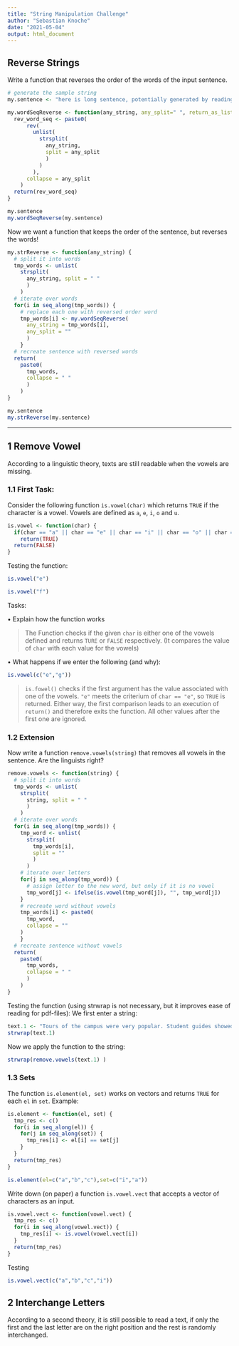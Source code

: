 ```yaml
---
title: "String Manipulation Challenge"
author: "Sebastian Knoche"
date: "2021-05-04"
output: html_document
---
```


## Reverse Strings

Write a function that reverses the order of the words of the input sentence.
```r
# generate the sample string
my.sentence <- "here is long sentence, potentially generated by reading from some text-file"

my.wordSeqReverse <- function(any_string, any_split=" ", return_as_list=FALSE) {
  rev_word_seq <- paste0(
      rev(
        unlist(
          strsplit(
            any_string,
            split = any_split
            )
          )
        ),
      collapse = any_split
    )
  return(rev_word_seq)
}
```

```r
my.sentence
my.wordSeqReverse(my.sentence)
```

Now we want a function that keeps the order of the sentence, but
reverses the words!
```r
my.strReverse <- function(any_string) {
  # split it into words
  tmp_words <- unlist(
    strsplit(
      any_string, split = " "
      )
    )
  # iterate over words
  for(i in seq_along(tmp_words)) {
    # replace each one with reversed order word
    tmp_words[i] <- my.wordSeqReverse(
      any_string = tmp_words[i],
      any_split = ""
      )
    }
  # recreate sentence with reversed words
  return(
    paste0(
      tmp_words,
      collapse = " "
      )
    )
}
```

```r
my.sentence
my.strReverse(my.sentence)
```

***

## 1 Remove Vowel

According to a linguistic theory, texts are still readable when the vowels are missing.

### 1.1 First Task:

Consider the following function `is.vowel(char)` which returns `TRUE` if the character is a vowel. Vowels are defined as `a`, `e`, `i`, `o` and `u`.

```r
is.vowel <- function(char) {
  if(char == "a" || char == "e" || char == "i" || char == "o" || char == "u")
    return(TRUE)
  return(FALSE)
}
```

Testing the function:
```r
is.vowel("e")
```

```r
is.vowel("f")
```

Tasks:

• Explain how the function works

> The Function checks if the given `char` is either one of the vowels defined and returns `TURE` or `FALSE` respectively. (It compares the value of `char` with each value for the vowels)

• What happens if we enter the following (and why):

```r
is.vowel(c("e","g"))
```

> `is.fowel()` checks if the first argument has the value associated with one of the vowels. `"e"` meets the criterium of `char == "e"`, so `TRUE` is returned. Either way, the first comparison leads to an execution of `return()` and therefore exits the function. All other values after the first one are ignored.


### 1.2 Extension

Now write a function `remove.vowels(string)` that removes all vowels in the sentence. Are the linguists right?

```r
remove.vowels <- function(string) {
  # split it into words
  tmp_words <- unlist(
    strsplit(
      string, split = " "
      )
    )
  # iterate over words
  for(i in seq_along(tmp_words)) {
    tmp_word <- unlist(
      strsplit(
        tmp_words[i],
        split = ""
        )
      )
    # iterate over letters
    for(j in seq_along(tmp_word)) {
      # assign letter to the new word, but only if it is no vowel
      tmp_word[j] <- ifelse(is.vowel(tmp_word[j]), "", tmp_word[j])
    }
    # recreate word without vowels
    tmp_words[i] <- paste0(
      tmp_word,
      collapse = ""
    )
    }
  # recreate sentence without vowels
  return(
    paste0(
      tmp_words,
      collapse = " "
      )
    )
}
```


Testing the function (using strwrap is not necessary, but it improves ease of reading for pdf-files): We first enter a string:

```r
text.1 <- "Tours of the campus were very popular. Student guides showed more than 100 curious guests around the campus, answering a range of questions on the way."
strwrap(text.1)
```

Now we apply the function to the string:

```r
strwrap(remove.vowels(text.1) )
```

### 1.3 Sets

The function `is.element(el, set)` works on vectors and returns `TRUE` for each `el` in `set`. Example:

```r
is.element <- function(el, set) {
  tmp_res <- c()
  for(i in seq_along(el)) {
    for(j in seq_along(set)) {
      tmp_res[i] <- el[i] == set[j]
    }
  }
  return(tmp_res)
}
```

```r
is.element(el=c("a","b","c"),set=c("i","a"))
```

Write down (on paper) a function `is.vowel.vect` that accepts a vector of characters as an input.

```r
is.vowel.vect <- function(vowel.vect) {
  tmp_res <- c()
  for(i in seq_along(vowel.vect)) {
    tmp_res[i] <- is.vowel(vowel.vect[i])
  }
  return(tmp_res)
}
```

Testing

```r
is.vowel.vect(c("a","b","c","i"))
```

## 2 Interchange Letters

According to a second theory, it is still possible to read a text, if only the first and the last letter are on the right position and the rest is randomly interchanged.
